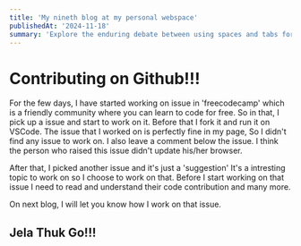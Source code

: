 ```yaml
---
title: 'My nineth blog at my personal webspace'
publishedAt: '2024-11-18'
summary: 'Explore the enduring debate between using spaces and tabs for code indentation, and why this choice matters more than you might think.'
---
```


# Contributing on Github!!!

For the few days, I have started working on issue in 'freecodecamp' which is a friendly community where you can learn to code for free.
So in that, I pick up a issue and start to work on it. Before that I fork it and run it on VSCode.
The issue that I worked on is perfectly fine in my page, So I didn't find any issue to work on.
I also leave a comment below the issue. I think the person who raised this issue didn't update his/her browser.

After that, I picked another issue and it's just a 'suggestion' It's a intresting topic to work on so I choose to work on that.
Before I start working on that issue I need to read and understand their code contribution and many more.

On next blog, I will let you know how I work on that issue.

## Jela Thuk Go!!!
